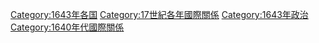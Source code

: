 [[Category:1643年各国|Category:1643年各国]]
[[Category:17世紀各年國際關係|Category:17世紀各年國際關係]]
[[Category:1643年政治|Category:1643年政治]]
[[Category:1640年代國際關係|Category:1640年代國際關係]]